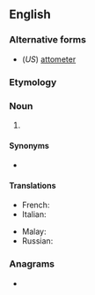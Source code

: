 {{also|attomètre|atto-metre}}
==English==

===Alternative forms===
* (''US'') [[attometer]]

===Etymology===
{{prefix|atto|metre|lang=en}}

===Noun===
{{en-noun}}

# {{SI-unit|atto|metre|length|lang=en}}

====Synonyms====
* {{l|en|am}}

====Translations====
{{trans-top|10<sup>-18</sup> metres}}
* French: {{t+|fr|attomètre|m}}
* Italian: {{t|it|attometro|m}}
{{trans-mid}}
* Malay: {{t|ms|atometer}}
* Russian: {{t+|ru|атто́метр|m}}
{{trans-bottom}}

===Anagrams===
* {{anagrams|en|attometer}}